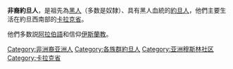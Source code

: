 {{Unreferenced|time=2022-01-06T07:28:42+00:00}}
'''非裔約旦人'''，是祖先為[[黑人|黑人]]（多数是奴隸）、具有黑人血統的[[約旦人|約旦人]]，他們主要生活在約旦西南部的[[卡拉克省|卡拉克省]]。

他們多数説[[阿拉伯語|阿拉伯語]]和信仰[[伊斯蘭教|伊斯蘭教]]。

[[Category:非洲裔亚洲人|Category:非洲裔亚洲人]]
[[Category:各族群約旦人|Category:各族群約旦人]]
[[Category:亚洲穆斯林社区|Category:亚洲穆斯林社区]]
[[Category:卡拉克省|Category:卡拉克省]]